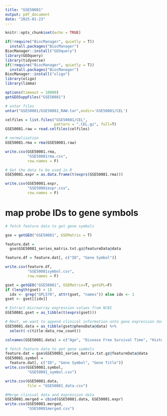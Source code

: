 ```yaml
---
title: "GSE50081"
output: pdf_document
date: "2025-01-23"
---
```


```r
knitr::opts_chunk$set(echo = TRUE)
```

```r
if(!require("BiocManager", quietly = T))
  install.packages("BiocManager")
BiocManager::install("GEOquery")
library(GEOquery)
library(tidyverse)
if(!require("BiocManager", quietly = T))
  install.packages("BiocManager")
BiocManager::install("oligo")
library(oligo)
library(limma)
```

```r
options(timeout = 10000)
getGEOSuppFiles("GSE50081")

# untar files
untar("GSE50081/GSE50081_RAW.tar",exdir='GSE50081/CEL')

celfiles = list.files("GSE50081/CEL",
                      pattern = ".CEL.gz", full=T)
GSE50081.raw = read.celfiles(celfiles)

# normalization 
GSE50081.rma = rma(GSE50081.raw)

write.csv(GSE50081.rma, 
          "GSE50081rma.csv",
          row.names = F)

# Get the data to be used in R
GSE50081.expr = as.data.frame(t(exprs(GSE50081.rma)))

write.csv(GSE50081.expr, 
          "GSE50081expr.csv",
          row.names = F)

```

# map probe IDs to gene symbols
```r
# fetch feature data to get gene symbols

gse = getGEO("GSE50081", GSEMatrix = T)

feature.dat = 
  gse$GSE50081_series_matrix.txt.gz@featureData@data

feature.df = feature.dat[, c("ID", "Gene Symbol")]

write.csv(feature.df, 
          "GSE50081symbol.csv", 
          row.names = F)

gset = getGEO("GSE50081", GSEMatrix=T, getGPL=F)
if (length(gset) > 1) 
  idx <- grep("GPL570", attr(gset, "names")) else idx <- 1
gset <- gset[[idx]]

# Extract microarray expression values from NCBI
GSE50081.gset = as_tibble(t(exprs(gset)))

# Next, we want to append clinical information onto gene expression data
GSE50081.data = as_tibble(gset@phenoData@data) %>%
  select(-c(title:data_row_count))

colnames(GSE50081.data) = c("Age", "Disease Free Survival Time", "Histology", "M-Stage", "N-Stage", "Recurrence", "Sex", "Smoking", "Stage", "Status", "Survival Time", "T-Stage")

# fetch feature data to get gene symbols
feature.dat = gse$GSE50081_series_matrix.txt.gz@featureData@data 
GSE50081.symbol = 
  feature.dat[, c("ID", "Gene Symbol", "Gene Title")]
write.csv(GSE50081.symbol, 
          "GSE50081_symbol.csv")

write.csv(GSE50081.data, 
          file = "GSE50081_data.csv")
```

```r
#Merge clinical data and expression data
GSE50081.merged = cbind(GSE50081.data, GSE50081.expr)
write.csv(GSE50081.merged, 
          "GSE50081merged.csv")
```
